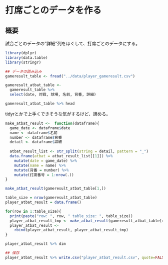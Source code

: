 打席ごとのデータを作る
====

## 概要
試合ごとのデータの"詳細"列をほぐして、打席ごとのデータにする。

```r
library(dplyr)
library(data.table)
library(stringr)

## データの読み込み
gameresult_table <- fread("../data/player_gameresult.csv")

gameresult_atbat_table <- 
  gameresult_table %>% 
  select(date, 対戦, 球場, 名前, 背番, 詳細)

gameresult_atbat_table %>% head
```

tidyrとかで上手くできそうな気がするけど、諦める。
```r
make_atbat_result <-  function(dataframe){
  game_date <- dataframe$date
  name <- dataframe$名前
  number <- dataframe$背番
  detail <- dataframe$詳細 
  
  atbat_result_list <- str_split(string = detail, pattern = "_")
  data.frame(atbat = atbat_result_list[[1]]) %>% 
    mutate(date = game_date) %>%
    mutate(name = name) %>% 
    mutate(背番 = number) %>%
    mutate(打席番号 = 1:nrow(.))
}

make_atbat_result(gameresult_atbat_table[1,])

table_size = nrow(gameresult_atbat_table)
player_atbat_result = data.frame()

for(row in 1:table_size){
  print(paste("row: ", row, " table_size: ", table_size))
  player_atbat_result_tmp <- make_atbat_result(gameresult_atbat_table[row, ])
  player_atbat_result <- 
    rbind(player_atbat_result, player_atbat_result_tmp)
}

player_atbat_result %>% dim

## 保存
player_atbat_result %>% write.csv("player_atbat_result.csv", quote=FALSE, row.names=FALSE)


```